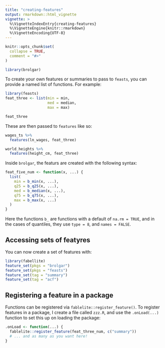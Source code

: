 ```yaml
---
title: "creating-features"
output: rmarkdown::html_vignette
vignette: >
  %\VignetteIndexEntry{creating-features}
  %\VignetteEngine{knitr::rmarkdown}
  %\VignetteEncoding{UTF-8}
---
```


```r
knitr::opts_chunk$set(
  collapse = TRUE,
  comment = "#>"
)
```

```r
library(brolgar)
```


To create your own features or summaries to pass to `feasts`, you can provide a named list of functions. For example:

```r
library(feasts)
feat_three <- list(min = min,
                   med = median,
                   max = max)

feat_three

```

These are then passed to `features` like so:

```r
wages_ts %>%
  features(ln_wages, feat_three)

world_heights %>%
  features(height_cm, feat_three)
```
 
Inside `brolgar`, the featurs are created with the following syntax:

```r
feat_five_num <- function(x, ...) {
  list(
    min = b_min(x, ...),
    q25 = b_q25(x, ...),
    med = b_median(x, ...),
    q75 = b_q75(x, ...),
    max = b_max(x, ...)
  )
}
```

Here the functions `b_` are functions with a default of `na.rm = TRUE`, and in 
the cases of quantiles, they use `type = 8`, and `names = FALSE`.

## Accessing sets of featyres

You can now create a set of features with:

```r
library(fabellite)
feature_set(pkgs = "brolgar")
feature_set(pkgs = "feasts")
feature_set(tag = "summary")
feature_set(tag = "acf")
```

## Registering a feature in a package

Functions can be registered via `fablelite::register_feature()`. 
To register features in a package, I create a file called `zzz.R`, and use the
`.onLoad(...)` function to set this up on loading the package:

```r
.onLoad <- function(...) {
  fablelite::register_feature(feat_three_num, c("summary"))
  # ... and as many as you want here!
}
```

